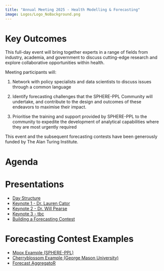 ```yaml
---
title: "Annual Meeting 2025 - Health Modelling & Forecasting"
image: Logos/Logo_NoBackground.png
---
```


# Key Outcomes

This full-day event will bring together experts in a range of fields from industry, academia, and government to discuss cutting-edge research and explore collaborative opportunities within health.

Meeting participants will:

1. Network with policy specialists and data scientists to discuss issues through a common language

2. Identify forecasting challenges that the SPHERE-PPL Community will undertake, and contribute to the design and outcomes of these endeavors to maximise their impact.

3. Prioritise the training and support provided by SPHERE-PPL to the community to expedite the development of analytical capabilities where they are most urgently required


This event and the subsequent forecasting contests have been generously funded by The Alan Turing Institute.

# Agenda
<div id="target-container" style="font-size: 0.8em;"></div>

<script>
  fetch('https://sphere-ppl.org/pages/Events/Jan25.html')
    .then(response => response.text())
    .then(html => {
      const parser = new DOMParser();
      const doc = parser.parseFromString(html, 'text/html');
      const agendaSection   
 = doc.getElementById('sec-agenda');
      const table = agendaSection.querySelector('table');
      const tableHTML = table.outerHTML;
      document.getElementById('target-container').innerHTML = tableHTML;
    })
    .catch(error => {
      console.error('Error fetching webpage:', error);
    });
</script>

# Presentations

-   [Day Structure](Presentations/DayPlan/DayPlan.qmd)
-   [Keynote 1 - Dr. Lauren Cator]()
-   [Keynote 2 - Dr. Will Pearse]()
-   [Keynote 3 - tbc]()
-   [Building a Forecasting Contest](Presentations/ForecastingContests/ForecastingContests.qmd)

# Forecasting Contest Examples

-   [Mpox Example (SPHERE-PPL)](https://github.com/SPHERE-PPL/Contest-Example-Mpox)
-   [Cherryblossom Example (George Mason University)](https://competition.statistics.gmu.edu/)
-   [Forecast AggregatoR](https://github.com/SPHERE-PPL/Forecast-AggregatoR)
